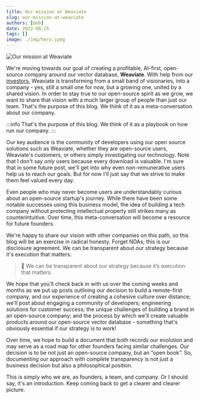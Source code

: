 ```yaml
---
title: Our mission at Weaviate
slug: our-mission-at-weaviate
authors: [bob]
date: 2022-08-25
tags: []
image: ./img/hero.jpeg
---
```

![Our mission at Weaviate](./img/hero.jpeg)

<!-- truncate -->

We're moving towards our goal of creating a profitable, AI-first, open-source company around our vector database, **Weaviate**. With help from our [investors](/company/investors), Weaviate is transforming from a small band of visionaries, into a company - yes, still a small one for now, but a growing one, united by a shared vision. In order to stay true to our open-source spirit as we grow, we want to share that vision with a much larger group of people than just our team. That's the purpose of this blog. We think of it as a meta-conversation about our company.

:::info
That's the purpose of this blog. We think of it as a playbook on how run our company.
:::

Our key audience is the community of developers using our open source solutions such as Weaviate, whether they are open-source users, Weaviate's customers, or others simply investigating our technology. Note that I don't say _only_ users because every download is valuable. I'm sure that in some future post, we'll get into why even non-remunerative users help us to reach our goals. But for now I'll just say that we strive to make them feel valued every day.

Even people who may never become users are understandably curious about an open-source startup's journey. While there have been some notable successes using this business model, the idea of building a tech company without protecting intellectual property still strikes many as counterintuitive. Over time, this meta-conversation will become a resource for future founders. 
 
We're happy to share our vision with other companies on this path, so this blog will be an exercise in radical honesty. Forget NDAs; this is our disclosure agreement. We can be transparent about our strategy because it's execution that matters.

> 💪 We can be transparent about our strategy because it’s execution that matters.
 
We hope that you'll check back in with us over the coming weeks and months as we put up posts outlining our decision to build a remote-first company, and our experience of creating a cohesive culture over distance; we'll post about engaging a community of developers; engineering solutions for customer success; the unique challenges of building a brand in an open-source company; and the process by which we'll create valuable products around our open-source vector database - something that's obviously essential if our strategy is to work!

Over time, we hope to build a document that both records our evolution and may serve as a road map for other founders facing similar challenges. Our decision is to be not just an open-source company, but an “open book”. So, documenting our approach with complete transparency is not just a business decision but also a philosophical position.

This is simply who we are, as founders, a team, and company. Or I should say, it's an introduction. Keep coming back to get a clearer and clearer picture.